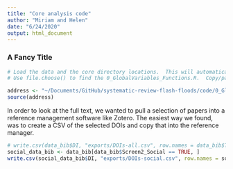 ```yaml
---
title: "Core analysis code"
author: "Miriam and Helen"
date: "6/24/2020"
output: html_document
---
```


### A Fancy Title 



```r
# Load the data and the core directory locations.  This will automatically work things out from globalvariables file.
# Use file.choose() to find the 0_GlobalVariables_Functions.R.  Copy/paste the EXACT address and location in here

address <- "~/Documents/GitHub/systematic-review-flash-floods/code/0_GlobalVariables_Functions.R"
source(address)

```




In order to look at the full text, we wanted to pull a selection of papers into a reference management software like Zotero. 
The easiest way we found, was to create a CSV of the selected DOIs and copy that into the reference manager. 
```r

# write.csv(data_bib$DI, "exports/DOIs-all.csv", row.names = data_bib$TI)
social_data_bib <- data_bib[data_bib$Screen2_Social == TRUE, ]
write.csv(social_data_bib$DI, "exports/DOIs-social.csv", row.names = social_data_bib$TI)

```



